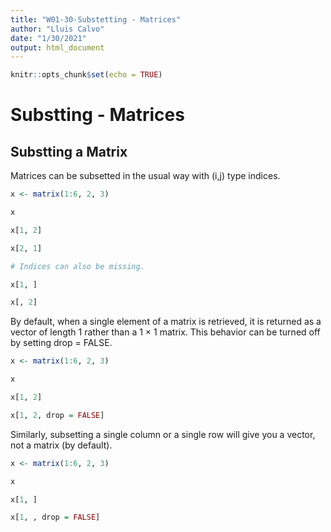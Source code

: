 ```yaml
---
title: "W01-30-Substetting - Matrices"
author: "Lluis Calvo"
date: "1/30/2021"
output: html_document
---
```


```r
knitr::opts_chunk$set(echo = TRUE)
```

# Substting - Matrices

## Substting a Matrix

Matrices can be subsetted in the usual way with (i,j) type indices.

```r
x <- matrix(1:6, 2, 3)

x

x[1, 2]

x[2, 1]

# Indices can also be missing.

x[1, ]

x[, 2]

```


By default, when a single element of a matrix is retrieved, it is returned as a vector of length 1 rather than a 1 × 1 matrix. This behavior can be turned off by setting drop = FALSE.

```r

x <- matrix(1:6, 2, 3)

x

x[1, 2]

x[1, 2, drop = FALSE]


```


Similarly, subsetting a single column or a single row will give you a vector, not a matrix (by default).

```r
x <- matrix(1:6, 2, 3)

x

x[1, ]

x[1, , drop = FALSE]

```


